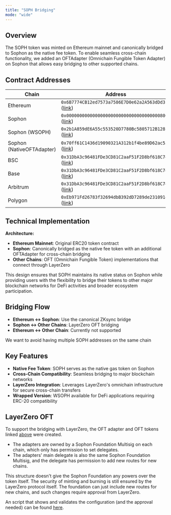 ```yaml
---
title: "SOPH Bridging"
mode: "wide"
---
```


## Overview

The SOPH token was minted on Ethereum mainnet and canonically bridged to Sophon as the native fee token. To enable seamless cross-chain functionality, we added an OFTAdapter (Omnichain Fungible Token Adapter) on Sophon that allows easy bridging to other supported chains.

## Contract Addresses

| Chain | Address |
|-------|---------|
| Ethereum | `0x6B7774CB12ed7573a7586E7D0e62a2A563dDd3f0` ([link](https://etherscan.io/token/0x6B7774CB12ed7573a7586E7D0e62a2A563dDd3f0)) |
| Sophon | `0x000000000000000000000000000000000000800A` ([link](https://sophscan.xyz/token/0x000000000000000000000000000000000000800A)) |
| Sophon (WSOPH) | `0x2b1A859dE6A55c553520D7780Bc5805712B128F9` ([link](https://sophscan.xyz/token/0x2b1A859dE6A55c553520D7780Bc5805712B128F9)) |
| Sophon (NativeOFTAdapter) | `0x70ff61C1436d19090321A312b1f4be89D62ac55C` ([link](https://explorer.sophon.xyz/address/0x70ff61C1436d19090321A312b1f4be89D62ac55C)) |
| BSC | `0x31DbA3c96481FDe3CD81C2aaF51F2D8bf618C742` ([link](https://bscscan.com/token/0x31DbA3c96481FDe3CD81C2aaF51F2D8bf618C742)) |
| Base | `0x31DbA3c96481FDe3CD81C2aaF51F2D8bf618C742` ([link](https://basescan.org/token/0x31DbA3c96481FDe3CD81C2aaF51F2D8bf618C742)) |
| Arbitrum | `0x31DbA3c96481FDe3CD81C2aaF51F2D8bf618C742` ([link](https://arbiscan.io/token/0x31DbA3c96481FDe3CD81C2aaF51F2D8bf618C742)) |
| Polygon | `0xEb971Fd26783f32694dbB392dD7289de23109148` ([link](https://polygonscan.com/token/0xEb971Fd26783f32694dbB392dD7289de23109148)) |

## Technical Implementation

**Architecture:**
- **Ethereum Mainnet**: Original ERC20 token contract
- **Sophon**: Canonically bridged as the native fee token with an additional OFTAdapter for cross-chain bridging
- **Other Chains**: OFT (Omnichain Fungible Token) implementations that connect through LayerZero

This design ensures that SOPH maintains its native status on Sophon while providing users with the flexibility to bridge their tokens to other major blockchain networks for DeFi activities and broader ecosystem participation.

## Bridging Flow

- **Ethereum ↔ Sophon**: Use the canonical ZKsync bridge
- **Sophon ↔ Other Chains**: LayerZero OFT bridging
- **Ethereum ↔ Other Chain**: Currently not supported

<Note>We want to avoid having multiple SOPH addresses on the same chain</Note>

## Key Features

- **Native Fee Token**: SOPH serves as the native gas token on Sophon
- **Cross-Chain Compatibility**: Seamless bridging to major blockchain networks
- **LayerZero Integration**: Leverages LayerZero's omnichain infrastructure for secure cross-chain transfers
- **Wrapped Version**: WSOPH available for DeFi applications requiring ERC-20 compatibility

## LayerZero OFT

To support the bridging with LayerZero, the OFT adapter and OFT tokens linked [above](#contract-addresses) were created.
- The adapters are owned by a Sophon Foundation Multisig on each chain, which only has permission to set delegates.
- The adapters' main delegate is also the same Sophon Foundation Multisig, and the delegate has permission to add new routes for new chains.

This structure doesn't give the Sophon Foundation any powers over the token itself.
The security of minting and burning is still ensured by the LayerZero protocol itself.
The foundation can just include new routes for new chains, and such changes require approval from LayerZero.

An script that shows and validates the configuration (and the approval needed) can be found [here](https://github.com/sophon-org/sophon-oft/blob/main/layerzero.config.ts).